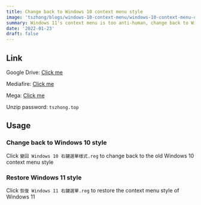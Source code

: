 ```yaml
---
title: Change back to Windows 10 context menu style
image: 'tszhong/blogs/windows-10-context-menu/windows-10-context-menu-cover.en_pkrsci'
summary: Windows 11's context menu is too anti-human, change back to Windows 10 style!
date: '2022-01-23'
draft: false
---
```


<YouTubeEmbed
  poster='maxresdefault'
  title='Change back to Windows 10 context menu style'
  id='eFe398iDmIc'
/>

## Link

Google Drive: [Click me](https://drive.google.com/file/d/1_u0W890aVjEb6DgMzENSUK0Hn2iR437R/view?usp=sharing)

Mediafire: [Click me](https://www.mediafire.com/file/m610pv0wj0lhkc9/%25E8%25AE%258A%25E5%259B%259E_Windows_10_%25E5%258F%25B3%25E9%258D%25B5%25E9%2581%25B8%25E5%2596%25AE%25E6%25A8%25A3%25E5%25BC%258F.rar/file)

Mega: [Click me](https://mega.nz/file/gmgAnQgR#uj_gsdDaftcD2BG5eYeWWQVJia0_cDWnYEVQf_lUL6o)

Unzip password: `tszhong.top`

## Usage

### Change back to Windows 10 style

Click `變回 Windows 10 右鍵選單樣式.reg` to change back to the old Windows 10 context menu style

### Restore Windows 11 style

Click `恢復 Windows 11 右鍵選單.reg` to restore the context menu style of Windows 11
